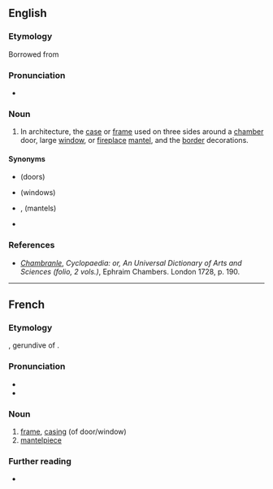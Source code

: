 ==English==
{{wikipedia}}

===Etymology===
Borrowed from {{bor|en|fr|chambranle}}

===Pronunciation===
* {{IPA|en|/ˈʃɒmbɹɒnlə/}}

===Noun===
{{en-noun}}

# {{lb|en|architecture}} In architecture, the [[case]] or [[frame]] used on three sides around a [[chamber]] door, large [[window]], or [[fireplace]] [[mantel]], and the [[border]] decorations.

====Synonyms====
* {{l|en|door case}} (doors)
* {{l|en|window frame}} (windows)
* {{l|en|mantel}}, {{l|en|mantle-tree}} (mantels)
* {{l|en|antepagmenta}}

===References===
* ''[http://digicoll.library.wisc.edu/cgi-bin/HistSciTech/HistSciTech-idx?type=turn&entity=HistSciTech000900240344&q1=Chambranle Chambranle]'', ''Cyclopaedia: or, An Universal Dictionary of Arts and Sciences (folio, 2 vols.)'', Ephraim Chambers. London 1728, p. 190.

----

==French==

===Etymology===
{{etyl|la|fr}} {{m|la|camerandus}}, gerundive of {{m|la|camerare}}.

===Pronunciation===
* {{fr-IPA}}
* {{audio|fr|LL-Q150 (fra)-LoquaxFR-chambranle.wav|Audio}}

===Noun===
{{fr-noun|m}}

# [[frame]], [[casing]] (of door/window)
# [[mantelpiece]]

===Further reading===
* {{R:TLFi}}